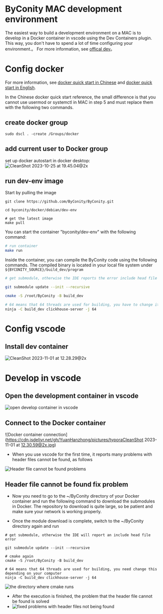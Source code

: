 # ByConity MAC development environment

The easiest way to build a development environment on a MAC is to develop in a Docker container in vscode using the Dev Containers plugin. This way, you don't have to spend a lot of time configuring your environment.。 For more information, see [offical dev](https://github.com/ByConity/ByConity/blob/master/docker/debian/dev-env/README.md)。

# Config docker

For more information, see [docker quick start in Chinese](https://www.ruanyifeng.com/blog/2018/02/docker-tutorial.html) and [docker quick start in English](https://docs.docker.com/get-started/).

In the Chinese docker quick start reference, the small difference is that you cannot use usermod or systemctl in MAC in step 5 and must replace them with the following two commands.



## create docker group ##

 ```shell 
sudo dscl . -create /Groups/docker
 ```

## add current user to Docker group

set up docker autostart in docker desktop:
![CleanShot 2023-10-25 at 19.45.04@2x](https://cdn.jsdelivr.net/gh/YuanHanzhong/pictures/typoratyporaCleanShot%202023-10-25%20at%2019.45.04@2x.jpg)

## run dev-env image

Start by pulling the image

```shell 
git clone https://github.com/ByConity/ByConity.git

cd byconity/docker/debian/dev-env

# get the latest image 
make pull
```

You can start the container "byconity/dev-env" with the following command:

```bash
# run container 
make run
```

Inside the container, you can compile the ByConity code using the following commands.
The compiled binary is located in your local file system under `${BYCONITY_SOURCE}/build_dev/program`

```bash
# get submodule, otherwise the IDE reports the error include head file error

git submodule update --init --recursive

cmake -S /root/ByConity -B build_dev

# 64 means that 64 threads are used for building, you have to change it depending on your computer 
ninja -C build_dev clickhouse-server -j 64
```

# Config vscode #

## Install dev container

![CleanShot 2023-11-01 at 12.28.29@2x](https://cdn.jsdelivr.net/gh/YuanHanzhong/pictures/typoratyporaCleanShot%202023-11-01%20at%2012.28.29@2x.jpg)

# Develop in vscode

## Open the development container in vscode

![open develop container in vscode](https://cdn.jsdelivr.net/gh/YuanHanzhong/pictures/typoratyporaCleanShot%202023-11-01%20at%2012.30.05@2x.jpg)

## Connect to the Docker container

![Docker container connection](https://cdn.jsdelivr.net/gh/YuanHanzhong/pictures/typoraCleanShot 2023-11-01 at 12.30.59@2x.jpg)

- When you use vscode for the first time, it reports many problems with header files cannot be found, as follows

![Header file cannot be found problems](https://cdn.jsdelivr.net/gh/YuanHanzhong/pictures/typoratyporaCleanShot%202023-11-01%20at%2012.32.22@2x.jpg)

## Header file cannot be found fix problem

- Now you need to go to the ~/ByConity directory of your Docker container and run the following command to download the submodules in Docker. The repository to download is quite large, so be patient and make sure your network is working properly.

- Once the module download is complete, switch to the ~/ByConity directory again and run

```shell
# get submodule, otherwise the IDE will report an include head file error 

git submodule update --init --recursive

# cmake again
cmake -S /root/ByConity -B build_dev

# 64 means that 64 threads are used for building, you need change this depending on your computer 
ninja -C build_dev clickhouse-server -j 64
```

![the directory where cmake runs](https://cdn.jsdelivr.net/gh/YuanHanzhong/pictures/typoratyporaCleanShot%202023-11-01%20at%2012.45.58@2x.jpg)

- After the execution is finished, the problem that the header file cannot be found is solved
- ![fixed problems with header files not being found](https://cdn.jsdelivr.net/gh/YuanHanzhong/pictures/typoratyporaCleanShot%202023-11-01%20at%2012.45.17@2x.jpg)
